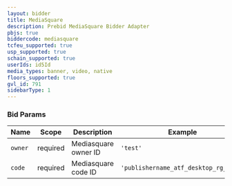 ```yaml
---
layout: bidder
title: MediaSquare
description: Prebid MediaSquare Bidder Adapter
pbjs: true
biddercode: mediasquare
tcfeu_supported: true
usp_supported: true
schain_supported: true
userIds: id5Id
media_types: banner, video, native
floors_supported: true
gvl_id: 791
sidebarType: 1
---
```



### Bid Params


| Name          | Scope    | Description           | Example                              | Type      |
|---------------|----------|-----------------------|--------------------------------------|-----------|
| `owner`      | required | Mediasquare owner ID  | `'test'`                               | `string`  |
| `code`        | required | Mediasquare code ID   | `'publishername_atf_desktop_rg_pave'`  | `string`  |
